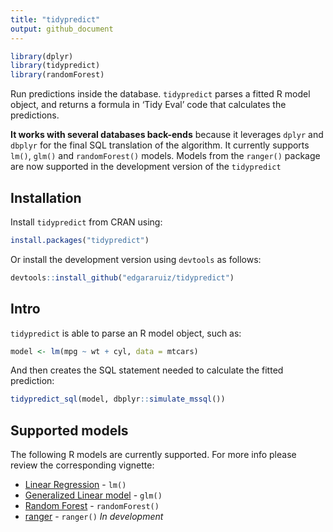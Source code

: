 ```yaml
---
title: "tidypredict"
output: github_document
---
```


```r
library(dplyr)
library(tidypredict)
library(randomForest)
```

Run predictions inside the database. `tidypredict` parses a fitted R model object, and returns a formula in 'Tidy Eval' code that calculates the predictions.

**It works with several databases back-ends** because it leverages `dplyr` and `dbplyr` for the final SQL translation of the algorithm. It currently supports `lm()`, `glm()` and `randomForest()` models. Models from the `ranger()` package are now supported in the development version of the `tidypredict`

## Installation

Install `tidypredict` from CRAN using:
```r
install.packages("tidypredict")
```

Or install the development version using `devtools` as follows:
```r
devtools::install_github("edgararuiz/tidypredict")
```


## Intro

`tidypredict` is able to parse an R model object, such as:
```r
model <- lm(mpg ~ wt + cyl, data = mtcars)
```

And then creates the SQL statement needed to calculate the fitted prediction:

```r
tidypredict_sql(model, dbplyr::simulate_mssql())
```

## Supported models

The following R models are currently supported. For more info please review the corresponding vignette:

- [Linear Regression](http://tidypredict.netlify.com/articles/lm/) - `lm()`
- [Generalized Linear model](http://tidypredict.netlify.com/articles/glm/) - `glm()`
- [Random Forest](http://tidypredict.netlify.com/articles/randomforest/) - `randomForest()`
- [ranger](http://tidypredict.netlify.com/articles/ranger/) - `ranger()` *In development*


